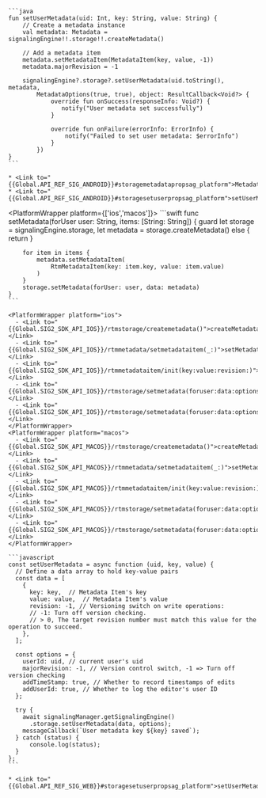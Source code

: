 <PlatformWrapper platform='android'>

    ```java
    fun setUserMetadata(uid: Int, key: String, value: String) {
        // Create a metadata instance
        val metadata: Metadata = signalingEngine!!.storage!!.createMetadata()

        // Add a metadata item
        metadata.setMetadataItem(MetadataItem(key, value, -1))
        metadata.majorRevision = -1

        signalingEngine?.storage?.setUserMetadata(uid.toString(), metadata,
            MetadataOptions(true, true), object: ResultCallback<Void?> {
                override fun onSuccess(responseInfo: Void?) {
                   notify("User metadata set successfully")
                }

                override fun onFailure(errorInfo: ErrorInfo) {
                    notify("Failed to set user metadata: $errorInfo")
                }
            })
    }
    ```

    * <Link to="{{Global.API_REF_SIG_ANDROID}}#storagemetadatapropsag_platform">Metadata</Link>    
    * <Link to="{{Global.API_REF_SIG_ANDROID}}#storagesetuserpropsag_platform">setUserMetadata</Link>

</PlatformWrapper>

<PlatformWrapper platform={['ios','macos']}>
    ```swift
    func setMetadata(forUser user: String, items: [String: String]) {
        guard let storage = signalingEngine.storage,
              let metadata = storage.createMetadata()
        else { return }

        for item in items {
            metadata.setMetadataItem(
                RtmMetadataItem(key: item.key, value: item.value)
            )
        }
        storage.setMetadata(forUser: user, data: metadata)
    }
    ```

    <PlatformWrapper platform="ios">
      - <Link to="{{Global.SIG2_SDK_API_IOS}}/rtmstorage/createmetadata()">createMetadata()</Link>
      - <Link to="{{Global.SIG2_SDK_API_IOS}}/rtmmetadata/setmetadataitem(_:)">setMetadataItem(_:)</Link>
      - <Link to="{{Global.SIG2_SDK_API_IOS}}/rtmmetadataitem/init(key:value:revision:)">RtmMetadataItem(key:value:revision:)</Link>
      - <Link to="{{Global.SIG2_SDK_API_IOS}}/rtmstorage/setmetadata(foruser:data:options:)">setMetadata(forUser:data:options:)</Link>
      - <Link to="{{Global.SIG2_SDK_API_IOS}}/rtmstorage/setmetadata(foruser:data:options:completion:)">setMetadata(forUser:data:options:completion:)</Link>
    </PlatformWrapper>
    <PlatformWrapper platform="macos">
      - <Link to="{{Global.SIG2_SDK_API_MACOS}}/rtmstorage/createmetadata()">createMetadata()</Link>
      - <Link to="{{Global.SIG2_SDK_API_MACOS}}/rtmmetadata/setmetadataitem(_:)">setMetadataItem(_:)</Link>
      - <Link to="{{Global.SIG2_SDK_API_MACOS}}/rtmmetadataitem/init(key:value:revision:)">RtmMetadataItem(key:value:revision:)</Link>
      - <Link to="{{Global.SIG2_SDK_API_MACOS}}/rtmstorage/setmetadata(foruser:data:options:)">setMetadata(forUser:data:options:)</Link>
      - <Link to="{{Global.SIG2_SDK_API_MACOS}}/rtmstorage/setmetadata(foruser:data:options:completion:)">setMetadata(forUser:data:options:completion:)</Link>
    </PlatformWrapper>
</PlatformWrapper>

<PlatformWrapper platform = 'web'>

    ```javascript
    const setUserMetadata = async function (uid, key, value) {
      // Define a data array to hold key-value pairs
      const data = [
        {
          key: key,  // Metadata Item's key
          value: value,  // Metadata Item's value
          revision: -1, // Versioning switch on write operations:
          // -1: Turn off version checking.
          // > 0, The target revision number must match this value for the operation to succeed.
        },
      ];

      const options = {
        userId: uid, // current user's uid
        majorRevision: -1, // Version control switch, -1 => Turn off version checking
        addTimeStamp: true, // Whether to record timestamps of edits
        addUserId: true, // Whether to log the editor's user ID
      };

      try {
        await signalingManager.getSignalingEngine()
          .storage.setUserMetadata(data, options);
        messageCallback(`User metadata key ${key} saved`);
      } catch (status) {
          console.log(status);
      }
    };
    ```

    * <Link to="{{Global.API_REF_SIG_WEB}}#storagesetuserpropsag_platform">setUserMetadata</Link>    
</PlatformWrapper>

